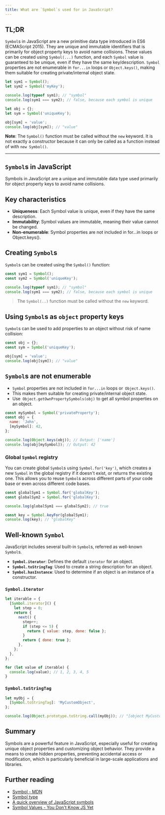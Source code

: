 ```yaml
---
title: What are `Symbol`s used for in JavaScript?
---
```


## TL;DR

`Symbol`s in JavaScript are a new primitive data type introduced in ES6 (ECMAScript 2015). They are unique and immutable identifiers that is primarily for object property keys to avoid name collisions. These values can be created using `Symbol(...)` function, and each `Symbol` value is guaranteed to be unique, even if they have the same key/description. `Symbol` properties are not enumerable in `for...in` loops or `Object.keys()`, making them suitable for creating private/internal object state.

```js
let sym1 = Symbol();
let sym2 = Symbol('myKey');

console.log(typeof sym1); // "symbol"
console.log(sym1 === sym2); // false, because each symbol is unique

let obj = {};
let sym = Symbol('uniqueKey');

obj[sym] = 'value';
console.log(obj[sym]); // "value"
```

**Note**: The `Symbol()` function must be called without the `new` keyword. It is not exactly a constructor because it can only be called as a function instead of with `new Symbol()`.

---

## `Symbol`s in JavaScript

Symbols in JavaScript are a unique and immutable data type used primarily for object property keys to avoid name collisions.

## Key characteristics

- **Uniqueness**: Each Symbol value is unique, even if they have the same description.
- **Immutability**: Symbol values are immutable, meaning their value cannot be changed.
- **Non-enumerable**: Symbol properties are not included in for...in loops or Object.keys().

## Creating `Symbol`s

`Symbol`s can be created using the `Symbol()` function:

```js
const sym1 = Symbol();
const sym2 = Symbol('uniqueKey');

console.log(typeof sym1); // "symbol"
console.log(sym1 === sym2); // false, because each symbol is unique
```

> The `Symbol(..)` function must be called without the `new` keyword.

## Using `Symbol`s as `object` property keys

`Symbol`s can be used to add properties to an object without risk of name collision:

```js
const obj = {};
const sym = Symbol('uniqueKey');

obj[sym] = 'value';
console.log(obj[sym]); // "value"
```

## `Symbol`s are not enumerable

- `Symbol` properties are not included in `for...in` loops or` Object.keys()`.
- This makes them suitable for creating private/internal object state.
- Use` Object.getOwnPropertySymbols(obj)` to get all symbol properties on an object.

```js
const mySymbol = Symbol('privateProperty');
const obj = {
  name: 'John',
  [mySymbol]: 42,
};

console.log(Object.keys(obj)); // Output: ['name']
console.log(obj[mySymbol]); // Output: 42
```

### Global `Symbol` registry

You can create global `Symbol`s using `Symbol.for('key')`, which creates a new `Symbol` in the global registry if it doesn't exist, or returns the existing one. This allows you to reuse `Symbol`s across different parts of your code base or even across different code bases.

```js
const globalSym1 = Symbol.for('globalKey');
const globalSym2 = Symbol.for('globalKey');

console.log(globalSym1 === globalSym2); // true

const key = Symbol.keyFor(globalSym1);
console.log(key); // "globalKey"
```

## Well-known `Symbol`

JavaScript includes several built-in `Symbol`s, referred as well-known `Symbol`s.

- **`Symbol.iterator`**: Defines the default `iterator` for an object.
- **`Symbol.toStringTag`**: Used to create a string description for an object.
- **`Symbol.hasInstance`**: Used to determine if an object is an instance of a constructor.

### `Symbol.iterator`

```js
let iterable = {
  [Symbol.iterator]() {
    let step = 0;
    return {
      next() {
        step++;
        if (step <= 5) {
          return { value: step, done: false };
        }
        return { done: true };
      },
    };
  },
};

for (let value of iterable) {
  console.log(value); // 1, 2, 3, 4, 5
}
```

### `Symbol.toStringTag`

```js
let myObj = {
  [Symbol.toStringTag]: 'MyCustomObject',
};

console.log(Object.prototype.toString.call(myObj)); // "[object MyCustomObject]"
```

## Summary

Symbols are a powerful feature in JavaScript, especially useful for creating unique object properties and customizing object behavior. They provide a means to create hidden properties, preventing accidental access or modification, which is particularly beneficial in large-scale applications and libraries.

## Further reading

- [Symbol - MDN](https://developer.mozilla.org/en-US/docs/Web/JavaScript/Reference/Global_Objects/Symbol)
- [Symbol type](https://javascript.info/symbol)
- [A quick overview of JavaScript symbols](https://www.freecodecamp.org/news/how-did-i-miss-javascript-symbols-c1f1c0e1874a/)
- [Symbol Values - You Don't Know JS Yet](https://github.com/getify/You-Dont-Know-JS/blob/2nd-ed/types-grammar/ch1.md#symbol-values)
